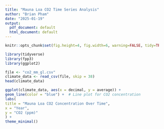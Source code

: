 ```yaml
---
title: "Mauna Loa CO2 Time Series Analysis"
author: "Brian Pham"
date: "2025-01-19"
output:
  pdf_document: default
  html_document: default
---
```



```r
knitr::opts_chunk$set(fig.height=4, fig.width=6, warning=FALSE, tidy=TRUE, message = FALSE, tidy.opts=list(width.cutoff=60))
```

```r
library(tidyverse)
library(fpp3)
library(ggplot2)

file <- "co2_mm_gl.csv"
climate_data <- read_csv(file, skip = 38)
head(climate_data)

```


```r

ggplot(climate_data, aes(x = decimal, y = average)) +
geom_line(color = "blue") +  # Line plot for CO2 concentration
labs(
title = "Mauna Loa CO2 Concentration Over Time",
x = "Year",
y = "CO2 (ppm)"
) +
theme_minimal()


```
